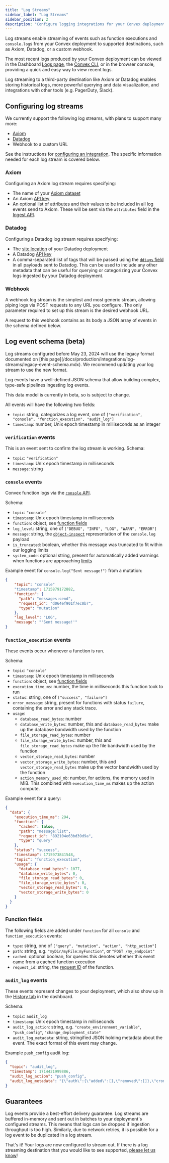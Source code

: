 ```yaml
---
title: "Log Streams"
sidebar_label: "Log Streams"
sidebar_position: 2
description: "Configure logging integrations for your Convex deployment"
---
```


Log streams enable streaming of events such as function executions and
`console.log`s from your Convex deployment to supported destinations, such as
Axiom, Datadog, or a custom webhook.

The most recent logs produced by your Convex deployment can be viewed in the
Dashboard [Logs page](/docs/dashboard/deployments/logs.md), the
[Convex CLI](/docs/cli.md), or in the browser console, providing a quick and
easy way to view recent logs.

Log streaming to a third-party destination like Axiom or Datadog enables storing
historical logs, more powerful querying and data visualization, and integrations
with other tools (e.g. PagerDuty, Slack).

<ProFeatureUpsell feature="Log streams" verb="require" />

<BetaAdmonition feature="Log streams" verb="are" />

## Configuring log streams

We currently support the following log streams, with plans to support many more:

- [Axiom](https://www.axiom.co)
- [Datadog](https://www.datadoghq.com/)
- Webhook to a custom URL

See the instructions for
[configuring an integration](/docs/production/integrations/integrations.mdx#configuring-an-integration).
The specific information needed for each log stream is covered below.

### Axiom

Configuring an Axiom log stream requires specifying:

- The name of your
  [Axiom dataset](https://axiom.co/docs/reference/settings#dataset)
- An Axiom [API key](https://axiom.co/docs/reference/settings#api-token)
- An optional list of attributes and their values to be included in all log
  events send to Axiom. These will be sent via the `attributes` field in the
  [Ingest API](https://axiom.co/docs/send-data/ingest#ingest-api).

### Datadog

Configuring a Datadog log stream requires specifying:

- The [site location](https://docs.datadoghq.com/getting_started/site/) of your
  Datadog deployment
- A Datadog
  [API key](https://docs.datadoghq.com/account_management/api-app-keys/#add-an-api-key-or-client-token)
- A comma-separated list of tags that will be passed using the
  [`ddtags` field](https://docs.datadoghq.com/getting_started/tagging/) in all
  payloads sent to Datadog. This can be used to include any other metadata that
  can be useful for querying or categorizing your Convex logs ingested by your
  Datadog deployment.

### Webhook

A webhook log stream is the simplest and most generic stream, allowing piping
logs via POST requests to any URL you configure. The only parameter required to
set up this stream is the desired webhook URL.

A request to this webhook contains as its body a JSON array of events in the
schema defined below.

## Log event schema (beta)

<Admonition type="info">
  Log streams configured before May 23, 2024 will use the legacy format
  documented on [this
  page](/docs/production/integrations/log-streams/legacy-event-schema.mdx). We
  recommend updating your log stream to use the new format.
</Admonition>

Log events have a well-defined JSON schema that allow building complex,
type-safe pipelines ingesting log events.

This data model is currently in beta, so is subject to change.

All events will have the following two fields:

- `topic`: string, categorizes a log event, one of
  `["verification", "console", "function_execution", "audit_log"]`
- `timestamp`: number, Unix epoch timestamp in milliseconds as an integer

### `verification` events

This is an event sent to confirm the log stream is working. Schema:

- `topic`: `"verification"`
- `timestamp`: Unix epoch timestamp in milliseconds
- `message`: string

### `console` events

Convex function logs via the [`console` API](/docs/functions/debugging.mdx).

Schema:

- `topic`: `"console"`
- `timestamp`: Unix epoch timestamp in milliseconds
- `function`: object, see
  [function fields](/docs/production/integrations/log-streams/log-streams.mdx#function-fields)
- `log_level`: string, one of `["DEBUG", "INFO", "LOG", "WARN", "ERROR"]`
- `message`: string, the
  [`object-inspect`](https://www.npmjs.com/package/object-inspect)
  representation of the `console.log` payload
- `is_truncated`: boolean, whether this message was truncated to fit within our
  logging limits
- `system_code`: optional string, present for automatically added warnings when
  functions are approaching
  [limits](/docs/production/state/limits.mdx#functions)

Example event for `console.log("Sent message!")` from a mutation:

```json
{
    "topic": "console"
    "timestamp": 1715879172882,
    "function": {
      "path": "messages:send",
      "request_id": "d064ef901f7ec0b7",
      "type": "mutation"
    },
    "log_level": "LOG",
    "message": "'Sent message!'"
}
```

### `function_execution` events

These events occur whenever a function is run.

Schema:

- `topic`: `"console"`
- `timestamp`: Unix epoch timestamp in milliseconds
- `function`: object, see
  [function fields](/docs/production/integrations/log-streams/log-streams.mdx#function-fields)
- `execution_time_ms`: number, the time in milliseconds this function took to
  run
- `status`: string, one of `["success", "failure"]`
- `error_message`: string, present for functions with status `failure`,
  containing the error and any stack trace.
- `usage`:
  - `database_read_bytes`: number
  - `database_write_bytes`: number, this and `database_read_bytes` make up the
    database bandwidth used by the function
  - `file_storage_read_bytes`: number
  - `file_storage_write_bytes`: number, this and `file_storage_read_bytes` make
    up the file bandwidth used by the function
  - `vector_storage_read_bytes`: number
  - `vector_storage_write_bytes`: number, this and `vector_storage_read_bytes`
    make up the vector bandwidth used by the function
  - `action_memory_used_mb`: number, for actions, the memory used in MiB. This
    combined with `execution_time_ms` makes up the action compute.

Example event for a query:

```json
{
  "data": {
    "execution_time_ms": 294,
    "function": {
      "cached": false,
      "path": "message:list",
      "request_id": "892104e63bd39d9a",
      "type": "query"
    },
    "status": "success",
    "timestamp": 1715973841548,
    "topic": "function_execution",
    "usage": {
      "database_read_bytes": 1077,
      "database_write_bytes": 0,
      "file_storage_read_bytes": 0,
      "file_storage_write_bytes": 0,
      "vector_storage_read_bytes": 0,
      "vector_storage_write_bytes": 0
    }
  }
}
```

### Function fields

The following fields are added under `function` for all `console` and
`function_execution` events:

- `type`: string, one of `["query", "mutation", "action", "http_action"]`
- `path`: string, e.g. `"myDir/myFile:myFunction"`, or `"POST /my_endpoint"`
- `cached`: optional boolean, for queries this denotes whether this event came
  from a cached function execution
- `request_id`: string, the
  [request ID](/docs/functions/debugging.mdx#finding-relevant-logs-by-request-id)
  of the function.

### `audit_log` events

These events represent changes to your deployment, which also show up in the
[History tab](https://dashboard.convex.dev/deployment/history) in the dashboard.

Schema:

- `topic`: `audit_log`
- `timestamp`: Unix epoch timestamp in milliseconds
- `audit_log_action`: string, e.g. `"create_environment_variable"`,
  `"push_config"`, `"change_deployment_state"`
- `audit_log_metadata`: string, stringified JSON holding metadata about the
  event. The exact format of this event may change.

Example `push_config` audit log:

```json
{
  "topic": "audit_log",
  "timestamp": 1714421999886,
  "audit_log_action": "push_config",
  "audit_log_metadata": "{\"auth\":{\"added\":[],\"removed\":[]},\"crons\":{\"added\":[],\"deleted\":[],\"updated\":[]},..."
}
```

## Guarantees

Log events provide a best-effort delivery guarantee. Log streams are buffered
in-memory and sent out in batches to your deployment's configured streams. This
means that logs can be dropped if ingestion throughput is too high. Similarly,
due to network retries, it is possible for a log event to be duplicated in a log
stream.

That's it! Your logs are now configured to stream out. If there is a log
streaming destination that you would like to see supported,
[please let us know](/docs/production/contact.md)!

<StackPosts query="axiom" />
